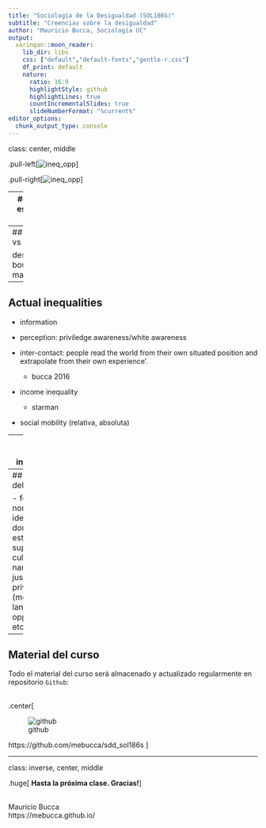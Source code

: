 ```yaml
---
title: "Sociología de la Desigualdad (SOL186S)"
subtitle: "Creencias sobre la desigualdad"
author: "Mauricio Bucca, Sociología UC"
output:
  xaringan::moon_reader:
    lib_dir: libs
    css: ["default","default-fonts","gentle-r.css"]
    df_print: default
    nature:
      ratio: 16:9
      highlightStyle: github
      highlightLines: true
      countIncrementalSlides: true
      slideNumberFormat: "%current%"
editor_options: 
  chunk_output_type: console
---
```

class: center, middle


.pull-left[![ineq_opp](ineq_opp.jpg)]

.pull-right[![ineq_opp](ineq_opp.jpg)]


---
## Mérito y esfuerzo vs suerte

---
## In-groups vs out-groups

deservingness
boundary-making

---
## Actual inequalities


- information
- perception: priviledge awareness/white awareness
- inter-contact: people read the world from their own situated position and extrapolate from their own experience’. 

  - bucca 2016
  
- income inequality

  -  starman
  
- social mobility (relativa, absoluta)


---
## Auto-interés o interés grupal

  - sesgos auto-intesados (molina et al), cita Weber
  
  
---
## Justificación del sistema

- feedback normativo
- ideología dominante, estructura-superestructura, cultural narratives  justify priviledge (meritocracy, land of opportubity, etc)


---
## Material del curso

Todo el material del curso será almacenado y actualizado regularmente en repositorio `Github`:

<br>
.center[

![github](github.jpg)

https://github.com/mebucca/sdd_sol186s
]


---
class: inverse, center, middle

.huge[
**Hasta la próxima clase. Gracias!**
]

<br>
Mauricio Bucca <br>
https://mebucca.github.io/



